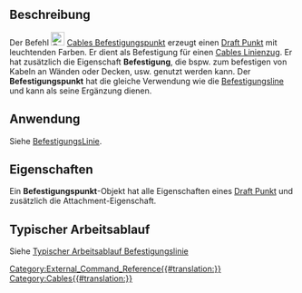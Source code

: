 <languages/>

{{Docnav/de
|[[Cables_SuppLines/de|Linienbefestigung]]
|[[Cables_SupportLine/de|Befestigungslinie]]
|[[Cables_Workbench/de|Cables]]
|IconL=Cables_SuppLines.svg
|IconR=Cables_SupportLine.svg
|IconC=Cables_workbench_icon.svg
}}

{{GuiCommand/de
|Name=Cables SupportPoint
|Name/de=Cables Befestigungspunkt
|MenuLocation= Leitungsbefestigung → Befestigungspunkt erstellen
|Workbenches=[[Cables_Workbench/de|Cables]]
|Shortcut={{KEY|X}} {{KEY|P}}
|Version=0.1.0
|SeeAlso=[[Cables_Cable/de|Cables Leitung]], [[Cables_CableBox/de|Cables Installationsdose]], [[Cables_SupportLine/de|Cables Befestigungslinie]]
}}

<span id="Description"></span>
==Beschreibung==

Der Befehl [[Image:Cables_SupportPoint.svg|24px]] [[Cables_SupportPoint/de|Cables Befestigungspunkt]] erzeugt einen [[Draft_Point/de|Draft Punkt]] mit leuchtenden Farben. Er dient als Befestigung für einen [[Cables_WireFlex/de|Cables Linienzug]]. Er hat zusätzlich die Eigenschaft '''Befestigung''', die bspw. zum befestigen von Kabeln an Wänden oder Decken, usw. genutzt werden kann. Der '''Befestigungspunkt''' hat die gleiche Verwendung wie die  [[Cables_SupportLine/de|Befestigungsline]] und kann als seine Ergänzung dienen.

<span id="Usage"></span>
==Anwendung==

Siehe [[Cables_SupportLine/de|BefestigungsLinie]].

<span id="Properties"></span>
==Eigenschaften==

Ein '''Befestigungspunkt'''-Objekt hat alle Eigenschaften eines [[Draft_Point/de#Properties|Draft Punkt]] und zusätzlich die Attachment-Eigenschaft.

<span id="Typical_workflow"></span>
==Typischer Arbeitsablauf==

Siehe [[Cables_SupportLine/de#Typical workflow|Typischer Arbeitsablauf Befestigungslinie]]


{{Docnav/de
|[[Cables_SuppLines/de|Linienbefestigung]]
|[[Cables_SupportLine/de|Befestigungslinie]]
|[[Cables_Workbench/de|Cables]]
|IconL=Cables_SuppLines.svg
|IconR=Cables_SupportLine.svg
|IconC=Cables_workbench_icon.svg
}}

[[Category:External_Command_Reference{{#translation:}}]]
[[Category:Cables{{#translation:}}]]